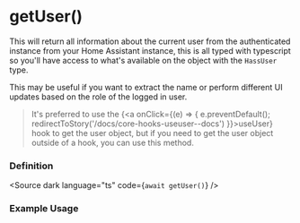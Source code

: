 
<Meta title="core/hooks/useHass/hass/getUser" />

# getUser()
This will return all information about the current user from the authenticated instance from your Home Assistant instance, this is all typed with typescript
so you'll have access to what's available on the object with the `HassUser` type.

This may be useful if you want to extract the name or perform different UI updates based on the role of the logged in user.

> It's preferred to use the {<a onClick={(e) => {
  e.preventDefault();
  redirectToStory('/docs/core-hooks-useuser--docs')
}}>useUser</a>} hook to get the user object, but if you need to get the user object outside of a hook, you can use this method.

### Definition
<Source dark language="ts" code={`await getUser()`} />


### Example Usage

<Source dark language="ts" code={getUserExample} />
